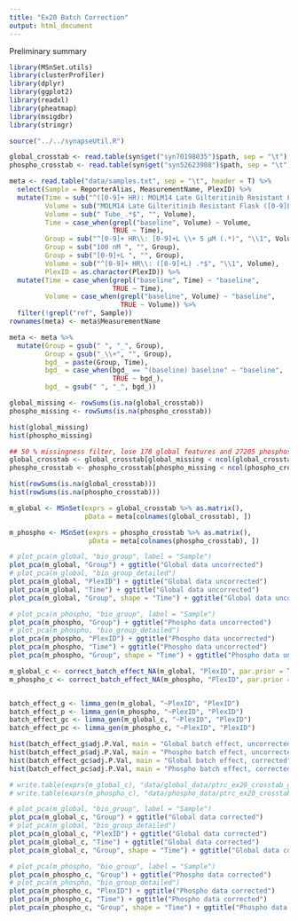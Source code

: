 ```yaml
---
title: "Ex20 Batch Correction"
output: html_document
---
```


Preliminary summary




```r
library(MSnSet.utils)
library(clusterProfiler)
library(dplyr)
library(ggplot2)
library(readxl)
library(pheatmap)
library(msigdbr)
library(stringr)

source("../../synapseUtil.R")

global_crosstab <- read.table(syn$get("syn70198035")$path, sep = "\t")
phospho_crosstab <- read.table(syn$get("syn52623908")$path, sep = "\t")

meta <- read.table("data/samples.txt", sep = "\t", header = T) %>%
  select(Sample = ReporterAlias, MeasurementName, PlexID) %>%
  mutate(Time = sub("^([0-9]+ HR): MOLM14 Late Gilteritinib Resistant Flask .*$", "\\1", Sample),
         Volume = sub("MOLM14 Late Gilteritinib Resistant Flask ([0-9]L)", "\\1", Sample),
         Volume = sub(" Tube_.*$", "", Volume),
         Time = case_when(grepl("baseline", Volume) ~ Volume,
                          TRUE ~ Time),
         Group = sub("^[0-9]+ HR\\: [0-9]+L \\+ 5 µM (.*)", "\\1", Volume),
         Group = sub("100 nM ", "", Group),
         Group = sub("[0-9]+L ", "", Group),
         Volume = sub("^[0-9]+ HR\\: ([0-9]+L) .*$", "\\1", Volume),
         PlexID = as.character(PlexID)) %>%
  mutate(Time = case_when(grepl("baseline", Time) ~ "baseline", 
                          TRUE ~ Time),
         Volume = case_when(grepl("baseline", Volume) ~ "baseline", 
                            TRUE ~ Volume)) %>%
  filter(!grepl("ref", Sample))
rownames(meta) <- meta$MeasurementName

meta <- meta %>%
  mutate(Group = gsub(" ", "_", Group),
         Group = gsub("_\\+", "", Group),
         bgd_ = paste(Group, Time),
         bgd_ = case_when(bgd_ == "(baseline) baseline" ~ "baseline",
                          TRUE ~ bgd_),
         bgd_ = gsub(" ", "_", bgd_)) 

```


```r
global_missing <- rowSums(is.na(global_crosstab))
phospho_missing <- rowSums(is.na(phospho_crosstab))

hist(global_missing)
hist(phospho_missing)

## 50 % missingness filter, lose 178 global features and 27205 phosphosites
global_crosstab <- global_crosstab[global_missing < ncol(global_crosstab)/2, ]
phospho_crosstab <- phospho_crosstab[phospho_missing < ncol(phospho_crosstab)/2, ]

hist(rowSums(is.na(global_crosstab)))
hist(rowSums(is.na(phospho_crosstab)))

```




```r
m_global <- MSnSet(exprs = global_crosstab %>% as.matrix(), 
                   pData = meta[colnames(global_crosstab), ])

m_phospho <- MSnSet(exprs = phospho_crosstab %>% as.matrix(), 
                    pData = meta[colnames(phospho_crosstab), ])

# plot_pca(m_global, "bio_group", label = "Sample")
plot_pca(m_global, "Group") + ggtitle("Global data uncorrected")
# plot_pca(m_global, "bio_group_detailed")
plot_pca(m_global, "PlexID") + ggtitle("Global data uncorrected")
plot_pca(m_global, "Time") + ggtitle("Global data uncorrected")
plot_pca(m_global, "Group", shape = "Time") + ggtitle("Global data uncorrected")

# plot_pca(m_phospho, "bio_group", label = "Sample")
plot_pca(m_phospho, "Group") + ggtitle("Phospho data uncorrected")
# plot_pca(m_phospho, "bio_group_detailed")
plot_pca(m_phospho, "PlexID") + ggtitle("Phospho data uncorrected")
plot_pca(m_phospho, "Time") + ggtitle("Phospho data uncorrected")
plot_pca(m_phospho, "Group", shape = "Time") + ggtitle("Phospho data uncorrected")

```


```r
m_global_c <- correct_batch_effect_NA(m_global, "PlexID", par.prior = T)
m_phospho_c <- correct_batch_effect_NA(m_phospho, "PlexID", par.prior = T)


batch_effect_g <- limma_gen(m_global, "~PlexID", "PlexID")
batch_effect_p <- limma_gen(m_phospho, "~PlexID", "PlexID")
batch_effect_gc <- limma_gen(m_global_c, "~PlexID", "PlexID")
batch_effect_pc <- limma_gen(m_phospho_c, "~PlexID", "PlexID")

hist(batch_effect_g$adj.P.Val, main = "Global batch effect, uncorrected", xlab = "adj.p.val")
hist(batch_effect_p$adj.P.Val, main = "Phospho batch effect, uncorrected", xlab = "adj.p.val")
hist(batch_effect_gc$adj.P.Val, main = "Global batch effect, corrected", xlab = "adj.p.val")
hist(batch_effect_pc$adj.P.Val, main = "Phospho batch effect, corrected", xlab = "adj.p.val")

# write.table(exprs(m_global_c), "data/global_data/ptrc_ex20_crosstab_global_gene_median_centered_corrected.txt", sep = "\t", quote = F)
# write.table(exprs(m_phospho_c), "data/phospho_data/ptrc_ex20_crosstab_phospho_SiteID_median_centered_corrected.txt", sep = "\t", quote = F)

```

```r
# plot_pca(m_global, "bio_group", label = "Sample")
plot_pca(m_global_c, "Group") + ggtitle("Global data corrected")
# plot_pca(m_global, "bio_group_detailed")
plot_pca(m_global_c, "PlexID") + ggtitle("Global data corrected")
plot_pca(m_global_c, "Time") + ggtitle("Global data corrected")
plot_pca(m_global_c, "Group", shape = "Time") + ggtitle("Global data corrected")

# plot_pca(m_phospho, "bio_group", label = "Sample")
plot_pca(m_phospho_c, "Group") + ggtitle("Phospho data corrected")
# plot_pca(m_phospho, "bio_group_detailed")
plot_pca(m_phospho_c, "PlexID") + ggtitle("Phospho data corrected")
plot_pca(m_phospho_c, "Time") + ggtitle("Phospho data corrected")
plot_pca(m_phospho_c, "Group", shape = "Time") + ggtitle("Phospho data corrected")

```